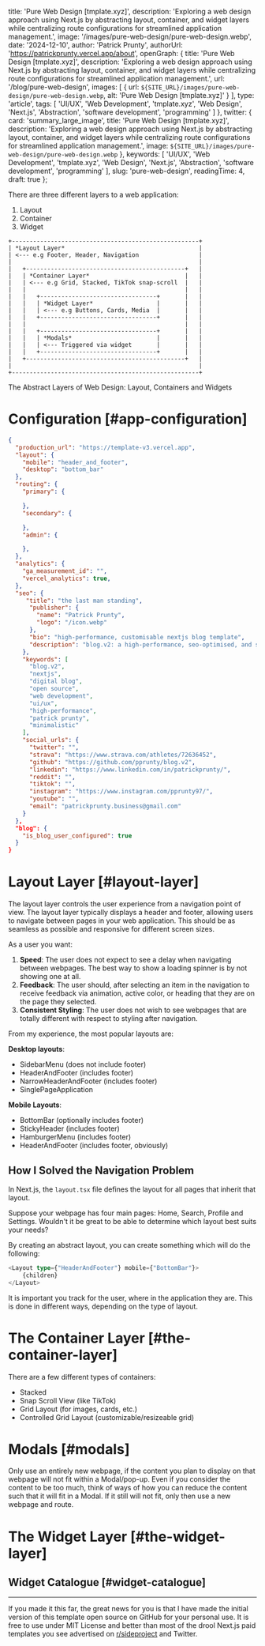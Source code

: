
  title: 'Pure Web Design [tmplate.xyz]',
  description: 'Exploring a web design approach using Next.js by abstracting layout, container, and widget layers while centralizing route configurations for streamlined application management.',
  image: '/images/pure-web-design/pure-web-design.webp',
  date: '2024-12-10',
  author: 'Patrick Prunty',
  authorUrl: 'https://patrickprunty.vercel.app/about',
  openGraph: {
    title: 'Pure Web Design [tmplate.xyz]',
    description: 'Exploring a web design approach using Next.js by abstracting layout, container, and widget layers while centralizing route configurations for streamlined application management.',
    url: '/blog/pure-web-design',
    images: [
      {
        url: `${SITE_URL}/images/pure-web-design/pure-web-design.webp`,
        alt: 'Pure Web Design [tmplate.xyz]'
      }
    ],
    type: 'article',
    tags: [
      'UI/UX',
      'Web Development',
      'tmplate.xyz',
      'Web Design',
      'Next.js',
      'Abstraction',
      'software development',
      'programming'
    ]
  },
  twitter: {
    card: 'summary_large_image',
    title: 'Pure Web Design [tmplate.xyz]',
    description: 'Exploring a web design approach using Next.js by abstracting layout, container, and widget layers while centralizing route configurations for streamlined application management.',
    image: `${SITE_URL}/images/pure-web-design/pure-web-design.webp`
  },
  keywords: [
    'UI/UX',
    'Web Development',
    'tmplate.xyz',
    'Web Design',
    'Next.js',
    'Abstraction',
  'software development',
  'programming'
  ],
  slug: 'pure-web-design',
  readingTime: 4,
  draft: true
};


There are three different layers to a web application:

1. Layout
2. Container
3. Widget

```text
+-----------------------------------------------------+
| *Layout Layer*                                      |
| <--- e.g Footer, Header, Navigation                 |
|                                                     |
|   +---------------------------------------------+   |
|   | *Container Layer*                           |   |
|   | <--- e.g Grid, Stacked, TikTok snap-scroll  |   |
|   |                                             |   |
|   |   +---------------------------------+       |   |
|   |   | *Widget Layer*                  |       |   |
|   |   | <--- e.g Buttons, Cards, Media  |       |   |
|   |   +---------------------------------+       |   |
|   |                                             |   |
|   |   +---------------------------------+       |   |
|   |   | *Modals*                        |       |   |
|   |   | <--- Triggered via widget       |       |   |
|   |   +---------------------------------+       |   |
|   +---------------------------------------------+   |
|                                                     |
+-----------------------------------------------------+
```
<Caption>The Abstract Layers of Web Design: Layout, Containers and Widgets</Caption>


# Configuration [#app-configuration]

```json
{
  "production_url": "https://template-v3.vercel.app",
  "layout": {
    "mobile": "header_and_footer",
    "desktop": "bottom_bar"
  },
  "routing": {
    "primary": {

    },
    "secondary": {

    },
    "admin": {

    },
  },
  "analytics": {
    "ga_measurement_id": "",
    "vercel_analytics": true,
  },
  "seo": {
     "title": "the last man standing",
      "publisher": {
        "name": "Patrick Prunty",
        "logo": "/icon.webp"
      },
      "bio": "high-performance, customisable nextjs blog template",
      "description": "blog.v2: a high-performance, seo-optimised, and self-serviced nextjs 15 blog template. providing fast loading, image optimisation, dark/light themes, real-time markdown editing, and seamless vercel deployment—perfect for bloggers seeking a sleek, customisable, and professional platform."
    },
    "keywords": [
      "blog.v2",
      "nextjs",
      "digital blog",
      "open source",
      "web development",
      "ui/ux",
      "high-performance",
      "patrick prunty",
      "minimalistic"
    ],
    "social_urls": {
      "twitter": "",
      "strava": "https://www.strava.com/athletes/72636452",
      "github": "https://github.com/pprunty/blog.v2",
      "linkedin": "https://www.linkedin.com/in/patrickprunty/",
      "reddit": "",
      "tiktok": "",
      "instagram": "https://www.instagram.com/pprunty97/",
      "youtube": "",
      "email": "patrickprunty.business@gmail.com"
    }
  },
  "blog": {
    "is_blog_user_configured": true
  }
}
```


# Layout Layer [#layout-layer]

The layout layer controls the user experience from a navigation point of view. The layout layer typically displays a
header and footer, allowing users to navigate between pages in your web application. This should be as seamless as possible
and responsive for different screen sizes.

As a user you want:

1. **Speed**: The user does not expect to see a delay when navigating between webpages. The best way to show a loading spinner
is by not showing one at all.
2. **Feedback**: The user should, after selecting an item in the navigation to receive feedback via animation,
active color, or heading that they are on the page they selected.
3. **Consistent Styling**: The user does not wish to see webpages that are totally different with respect to styling after
navigation.


From my experience, the most popular layouts are:

**Desktop layouts**:

- SidebarMenu (does not include footer)
- HeaderAndFooter (includes footer)
- NarrowHeaderAndFooter (includes footer)
- SinglePageApplication

**Mobile Layouts**:

- BottomBar (optionally includes footer)
- StickyHeader (includes footer)
- HamburgerMenu (includes footer)
- HeaderAndFooter (includes footer, obviously)

## How I Solved the Navigation Problem

In Next.js, the `layout.tsx` file defines the layout for all pages that inherit that layout.

Suppose your webpage has four main pages: Home, Search, Profile and Settings. Wouldn't it be great to be able to determine
which layout best suits your needs?

By creating an
abstract layout, you can create something which will do the following:

```typescript
<Layout type={"HeaderAndFooter"} mobile={"BottomBar"}>
    {children}
</Layout>
```


It is important you track for the user, where in the application they are. This is done in different ways, depending on the 
type of layout.

# The Container Layer [#the-container-layer]

There are a few different types of containers:

- Stacked
- Snap Scroll View (like TikTok)
- Grid Layout (for images, cards, etc.)
- Controlled Grid Layout (customizable/resizeable grid)

# Modals [#modals]

Only use an entirely new webpage, if the content you plan to display on that webpage will not 
fit within a Modal/pop-up. Even if you consider the content to be too much, think of ways of how 
you can reduce the content such that it will fit in a Modal. If it still will not fit, only then 
use a new webpage and route.

# The Widget Layer [#the-widget-layer]

## Widget Catalogue [#widget-catalogue]

*** 

If you made it this far, the great news for you is that I have made the initial 
version of this template open source on GitHub for your personal use. It is free to
use under MIT License and better than most of the drool Next.js paid templates you see
advertised on [r/sideproject]() and Twitter.


